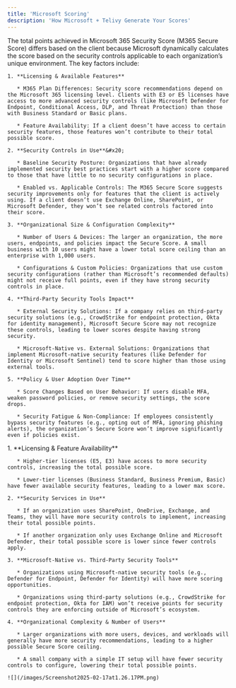 ```yaml
---
title: 'Microsoft Scoring'
description: 'How Microsoft + Telivy Generate Your Scores'
---
```


<AccordionGroup>
  <Accordion title="How does MS Dynamically Calculate the M365 Score?">
    The total points achieved in Microsoft 365 Security Score (M365 Secure Score) differs based on the client because Microsoft dynamically calculates the score based on the security controls applicable to each organization’s unique environment. The key factors include:

    1. **Licensing & Available Features**

       * M365 Plan Differences: Security score recommendations depend on the Microsoft 365 licensing level. Clients with E3 or E5 licenses have access to more advanced security controls (like Microsoft Defender for Endpoint, Conditional Access, DLP, and Threat Protection) than those with Business Standard or Basic plans.

       * Feature Availability: If a client doesn’t have access to certain security features, those features won’t contribute to their total possible score.

    2. **Security Controls in Use**&#x20;

       * Baseline Security Posture: Organizations that have already implemented security best practices start with a higher score compared to those that have little to no security configurations in place.

       * Enabled vs. Applicable Controls: The M365 Secure Score suggests security improvements only for features that the client is actively using. If a client doesn’t use Exchange Online, SharePoint, or Microsoft Defender, they won’t see related controls factored into their score.

    3. **Organizational Size & Configuration Complexity**

       * Number of Users & Devices: The larger an organization, the more users, endpoints, and policies impact the Secure Score. A small business with 10 users might have a lower total score ceiling than an enterprise with 1,000 users.

       * Configurations & Custom Policies: Organizations that use custom security configurations (rather than Microsoft’s recommended defaults) might not receive full points, even if they have strong security controls in place.

    4. **Third-Party Security Tools Impact**

       * External Security Solutions: If a company relies on third-party security solutions (e.g., CrowdStrike for endpoint protection, Okta for identity management), Microsoft Secure Score may not recognize these controls, leading to lower scores despite having strong security.

       * Microsoft-Native vs. External Solutions: Organizations that implement Microsoft-native security features (like Defender for Identity or Microsoft Sentinel) tend to score higher than those using external tools.

    5. **Policy & User Adoption Over Time**

       * Score Changes Based on User Behavior: If users disable MFA, weaken password policies, or remove security settings, the score drops.

       * Security Fatigue & Non-Compliance: If employees consistently bypass security features (e.g., opting out of MFA, ignoring phishing alerts), the organization’s Secure Score won’t improve significantly even if policies exist.
  </Accordion>

  <Accordion title="Why Does the Maximum Possible Score Differ?">
    1. **Licensing & Feature Availability**

       * Higher-tier licenses (E5, E3) have access to more security controls, increasing the total possible score.

       * Lower-tier licenses (Business Standard, Business Premium, Basic) have fewer available security features, leading to a lower max score.

    2. **Security Services in Use**

       * If an organization uses SharePoint, OneDrive, Exchange, and Teams, they will have more security controls to implement, increasing their total possible points.

       * If another organization only uses Exchange Online and Microsoft Defender, their total possible score is lower since fewer controls apply.

    3. **Microsoft-Native vs. Third-Party Security Tools**

       * Organizations using Microsoft-native security tools (e.g., Defender for Endpoint, Defender for Identity) will have more scoring opportunities.

       * Organizations using third-party solutions (e.g., CrowdStrike for endpoint protection, Okta for IAM) won’t receive points for security controls they are enforcing outside of Microsoft’s ecosystem.

    4. **Organizational Complexity & Number of Users**

       * Larger organizations with more users, devices, and workloads will generally have more security recommendations, leading to a higher possible Secure Score ceiling.

       * A small company with a simple IT setup will have fewer security controls to configure, lowering their total possible points.

    ![](/images/Screenshot2025-02-17at1.26.17PM.png)
  </Accordion>
</AccordionGroup>